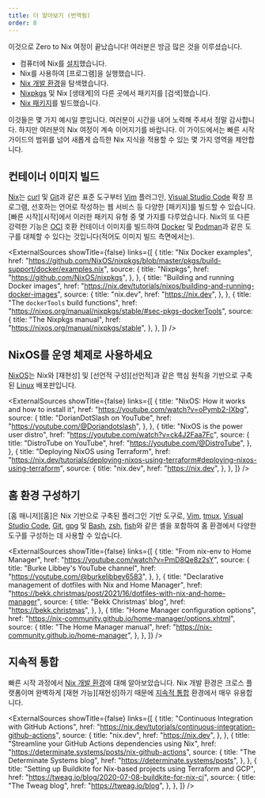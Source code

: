 ```yaml
---
title: 더 알아보기 (번역됨)
order: 8
---
```


이것으로 Zero to Nix 여정이 끝났습니다!
여러분은 방금 많은 것을 이루셨습니다.

- 컴퓨터에 Nix를 [설치][install]했습니다.
- Nix를 사용하여 [프로그램]을 실행했습니다.
- [Nix 개발 환경][env]을 탐색했습니다.
- [Nixpkgs] 및 Nix [생태계]의 다른 곳에서 패키지를 [검색]했습니다.
- [Nix 패키지][pkg]를 빌드했습니다.

이것들은 몇 가지 예시일 뿐입니다.
여러분이 시간을 내어 노력해 주셔서 정말 감사합니다.
하지만 여러분의 Nix 여정이 계속 이어지기를 바랍니다.
이 가이드에서는 빠른 시작 가이드의 범위를 넘어 새롭게 습득한 Nix 지식을 적용할 수 있는 몇 가지 영역을 제안합니다.

## 컨테이너 이미지 빌드

[Nix]는 [curl] 및 [Git]과 같은 표준 도구부터 [Vim] 플러그인, [Visual Studio Code][code] 확장 프로그램, 선호하는 언어로 작성하는 웹 서비스 등 다양한 [패키지]를 빌드할 수 있습니다.
[빠른 시작][시작]에서 이러한 패키지 유형 중 몇 가지를 다루었습니다.
Nix의 또 다른 강력한 기능은 [OCI] 호환 컨테이너 이미지를 빌드하여 [Docker] 및 [Podman]과 같은 도구를 대체할 수 있다는 것입니다(적어도 이미지 빌드 측면에서는).

<ExternalSources
  showTitle={false}
  links={[
    {
      title: "Nix Docker examples",
      href: "https://github.com/NixOS/nixpkgs/blob/master/pkgs/build-support/docker/examples.nix",
      source: {
        title: "Nixpkgs",
        href: "https://github.com/NixOS/nixpkgs",
      },
    },
    {
      title: "Building and running Docker images",
      href: "https://nix.dev/tutorials/nixos/building-and-running-docker-images",
      source: {
        title: "nix.dev",
        href: "https://nix.dev",
      },
    },
    {
      title: "The `dockerTools` build functions",
      href: "https://nixos.org/manual/nixpkgs/stable/#sec-pkgs-dockerTools",
      source: {
        title: "The Nixpkgs manual",
        href: "https://nixos.org/manual/nixpkgs/stable",
      },
    },
  ]}
/>

## NixOS를 운영 체제로 사용하세요

[NixOS]는 Nix와 [재현성] 및 [선언적 구성][선언적]과 같은 핵심 원칙을 기반으로 구축된 [Linux] 배포판입니다.

<ExternalSources
  showTitle={false}
  links={[
    {
      title: "NixOS: How it works and how to install it",
      href: "https://youtube.com/watch?v=oPymb2-IXbg",
      source: {
        title: "DorianDotSlash on YouTube",
        href: "https://youtube.com/@Doriandotslash",
      },
    },
    {
      title: "NixOS is the power user distro",
      href: "https://youtube.com/watch?v=ck4J2Faa7Fc",
      source: {
        title: "DistroTube on YouTube",
        href: "https://youtube.com/@DistroTube",
      },
    },
    {
      title: "Deploying NixOS using Terraform",
      href: "https://nix.dev/tutorials/deploying-nixos-using-terraform#deploying-nixos-using-terraform",
      source: {
        title: "nix.dev",
        href: "https://nix.dev",
      },
    },
  ]}
/>

## 홈 환경 구성하기

[홈 매니저][홈]은 Nix 기반으로 구축된 플러그인 기반 도구로, [Vim], [tmux], [Visual Studio Code][code], [Git], [gpg] 및 [Bash], [zsh], [fish]와 같은 셸을 포함하여 홈 환경에서 다양한 도구를 구성하는 데 사용할 수 있습니다.

<ExternalSources
  showTitle={false}
  links={[
    {
      title: "From nix-env to Home Manager",
      href: "https://youtube.com/watch?v=PmD8Qe8z2sY",
      source: {
        title: "Burke Libbey's YouTube channel",
        href: "https://youtube.com/@burkelibbey6583",
      },
    },
    {
      title: "Declarative management of dotfiles with Nix and Home Manager",
      href: "https://bekk.christmas/post/2021/16/dotfiles-with-nix-and-home-manager",
      source: {
        title: "Bekk Christmas' blog",
        href: "https://bekk.christmas",
      },
    },
    {
      title: "Home Manager configuration options",
      href: "https://nix-community.github.io/home-manager/options.xhtml",
      source: {
        title: "The Home Manager manual",
        href: "https://nix-community.github.io/home-manager",
      },
    },
  ]}
/>

## 지속적 통합

빠른 시작 과정에서 [Nix 개발 환경][env]에 대해 알아보았습니다.
Nix 개발 환경은 크로스 플랫폼이며 완벽하게 [재현 가능][재현성]하기 때문에 [지속적 통합][ci] 환경에서 매우 유용합니다.

<ExternalSources
  showTitle={false}
  links={[
    {
      title: "Continuous Integration with GitHub Actions",
      href: "https://nix.dev/tutorials/continuous-integration-github-actions",
      source: {
        title: "nix.dev",
        href: "https://nix.dev",
      },
    },
    {
      title: "Streamline your GitHub Actions dependencies using Nix",
      href: "https://determinate.systems/posts/nix-github-actions",
      source: {
        title: "The Determinate Systems blog",
        href: "https://determinate.systems/posts",
      },
    },
    {
      title:
        "Setting up Buildkite for Nix-based projects using Terraform and GCP",
      href: "https://tweag.io/blog/2020-07-08-buildkite-for-nix-ci",
      source: {
        title: "The Tweag blog",
        href: "https://tweag.io/blog",
      },
    },
  ]}
/>

[bash]: https://gnu.org/software/bash
[ci]: https://en.wikipedia.org/wiki/Continuous_integration
[code]: https://code.visualstudio.com
[curl]: https://curl.se
[declarative]: /concepts/declarative
[docker]: https://docker.com
[ecosystem]: /concepts/ecosystem
[env]: /start/nix-develop
[fish]: https://fishshell.com
[git]: https://git-scm.com
[gpg]: https://gnupg.org
[home]: https://github.com/nix-community/home-manager
[install]: /start/install
[linux]: https://www.kernel.org/
[nix]: /concepts/nix
[nixos]: /concepts/nixos
[nixpkgs]: /concepts/nixpkgs
[oci]: https://opencontainers.org
[packages]: /concepts/packages
[pkg]: /start/nix-build
[programs]: /start/nix-run
[podman]: https://podman.io
[reproducibility]: /concepts/reproducibility
[searched]: /start/nix-search
[start]: /start
[tmux]: https://github.com/tmux/tmux
[vim]: https://www.vim.org
[zsh]: https://zsh.org
